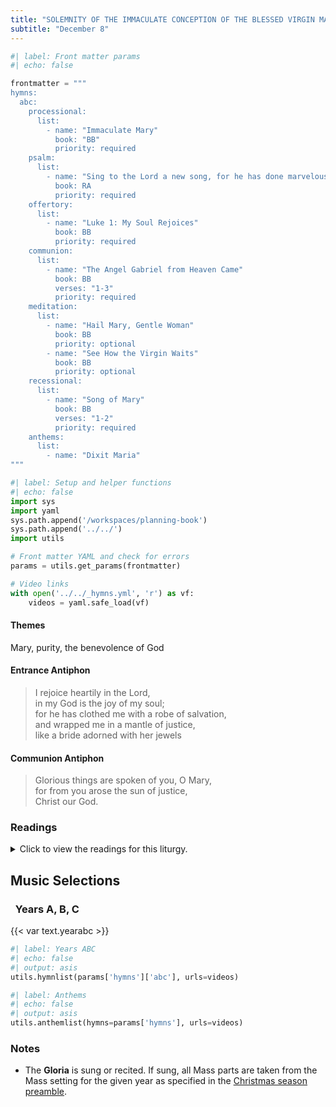 ```yaml
---
title: "SOLEMNITY OF THE IMMACULATE CONCEPTION OF THE BLESSED VIRGIN MARY"
subtitle: "December 8"
---
```


```python
#| label: Front matter params
#| echo: false

frontmatter = """
hymns:
  abc:
    processional:
      list:
        - name: "Immaculate Mary"
          book: "BB"
          priority: required
    psalm:
      list:
        - name: "Sing to the Lord a new song, for he has done marvelous deeds."
          book: RA
          priority: required
    offertory:
      list:
        - name: "Luke 1: My Soul Rejoices"
          book: BB
          priority: required
    communion:
      list:
        - name: "The Angel Gabriel from Heaven Came"
          book: BB
          verses: "1-3"
          priority: required
    meditation:
      list:
        - name: "Hail Mary, Gentle Woman"
          book: BB
          priority: optional
        - name: "See How the Virgin Waits"
          book: BB
          priority: optional
    recessional:
      list:
        - name: "Song of Mary"
          book: BB
          verses: "1-2"
          priority: required
    anthems:
      list:
        - name: "Dixit Maria"
"""
```

```python
#| label: Setup and helper functions
#| echo: false
import sys
import yaml
sys.path.append('/workspaces/planning-book')
sys.path.append('../../')
import utils

# Front matter YAML and check for errors
params = utils.get_params(frontmatter)

# Video links
with open('../../_hymns.yml', 'r') as vf:
    videos = yaml.safe_load(vf)
```

:::  {.red}
#### **Themes**
:::

Mary, purity, the benevolence of God

:::  {.red}
#### **Entrance Antiphon**
:::

> I rejoice heartily in the Lord,  
> in my God is the joy of my soul;  
> for he has clothed me with a robe of salvation,  
> and wrapped me in a mantle of justice,  
> like a bride adorned with her jewels

:::  {.red}
#### **Communion Antiphon**
:::

> Glorious things are spoken of you, O Mary,  
> for from you arose the sun of justice,  
> Christ our God.

:::: {.content-visible when-format="html"}
::: {.red}
### Readings
:::

<details>
  <summary>Click to view the readings for this liturgy.</summary>

::: {.red}
### &nbsp; Years A, B, C

#### First Reading [Genesis 3:9-15, 20]{style="float:right" .small}
:::

After the man, Adam, had eaten of the tree,  
the LORD God called to the man and asked him, "Where are you?"  
He answered, "I heard you in the garden;  
but I was afraid, because I was naked,  
so I hid myself."  
Then he asked, "Who told you that you were naked?  
You have eaten, then,  
from the tree of which I had forbidden you to eat!"  
The man replied, "The woman whom you put here with me--  
she gave me fruit from the tree, and so I ate it."  
The LORD God then asked the woman,  
"Why did you do such a thing?"  
The woman answered, "The serpent tricked me into it, so I ate it."  

Then the LORD God said to the serpent:  
"Because you have done this, you shall be banned  
from all the animals  
and from all the wild creatures;  
on your belly shall you crawl,  
and dirt shall you eat  
all the days of your life.  
I will put enmity between you and the woman,  
and between your offspring and hers;  
he will strike at your head,  
while you strike at his heel."  

The man called his wife Eve,  
because she became the mother of all the living.  

***

::: {.red}
#### Responsorial Psalm [Psalm 98:1, 2-3ab, 3cd-4]{style="float:right" .small}
:::

**[℟.]{.red}** **Sing to the Lord a new song, for he has done marvelous deeds.**  

Sing to the LORD a new song,  
for he has done wondrous deeds;  
His right hand has won victory for him,  
his holy arm. **[℟.]{.red}**  

The LORD has made his salvation known:  
in the sight of the nations he has revealed his justice.  
He has remembered his kindness and his faithfulness  
toward the house of Israel. **[℟.]{.red}**  

All the ends of the earth have seen  
the salvation by our God.  
Sing joyfully to the LORD, all you lands;  
break into song; sing praise. **[℟.]{.red}**  

***

::: {.red}
#### Second Reading [Ephesians 1:3-6, 11-12]{style="float:right" .small}
:::

Brothers and sisters:  
Blessed be the God and Father of our Lord Jesus Christ,  
who has blessed us in Christ  
with every spiritual blessing in the heavens,  
as he chose us in him, before the foundation of the world,  
to be holy and without blemish before him.  
In love he destined us for adoption to himself through Jesus Christ,  
in accord with the favor of his will,  
for the praise of the glory of his grace  
that he granted us in the beloved.  

In him we were also chosen,  
destined in accord with the purpose of the One  
who accomplishes all things according to the intention of his will,  
so that we might exist for the praise of his glory,  
we who first hoped in Christ.  

***

::: {.red}
#### Gospel Acclamation [See Luke 1:28]{style="float:right" .small}
:::

**[℟.]{.red}** **Alleluia, alleluia.**  
Hail, Mary, full of grace, the Lord is with you;  
blessed are you among women. **[℟.]{.red}**  

***

::: {.red}
#### Gospel [Luke 1:26-38]{style="float:right" .small}
:::

The angel Gabriel was sent from God  
to a town of Galilee called Nazareth,  
to a virgin betrothed to a man named Joseph,  
of the house of David,  
and the virgin's name was Mary.  
And coming to her, he said,  
"Hail, full of grace! The Lord is with you."  
But she was greatly troubled at what was said  
and pondered what sort of greeting this might be.  
Then the angel said to her,  
"Do not be afraid, Mary,  
for you have found favor with God.  
Behold, you will conceive in your womb and bear a son,  
and you shall name him Jesus.  
He will be great and will be called Son of the Most High,  
and the Lord God will give him the throne of David his father,  
and he will rule over the house of Jacob forever,  
and of his Kingdom there will be no end."  
But Mary said to the angel,  
"How can this be,  
since I have no relations with a man?"  
And the angel said to her in reply,  
"The Holy Spirit will come upon you,  
and the power of the Most High will overshadow you.  
Therefore the child to be born  
will be called holy, the Son of God.  
And behold, Elizabeth, your relative,  
has also conceived a son in her old age,  
and this is the sixth month for her who was called barren;  
for nothing will be impossible for God."  
Mary said, "Behold, I am the handmaid of the Lord.  
May it be done to me according to your word."  
Then the angel departed from her.  

::: {.centered}
{{< var symbols.cross >}} &nbsp; {{< var symbols.cross >}} &nbsp; {{< var symbols.cross >}}
:::

</details>
::::

::: {.red}
## Music Selections
:::

::: {.titlered}
### &nbsp; Years A, B, C
:::
{{< var text.yearabc >}}

```python
#| label: Years ABC
#| echo: false
#| output: asis
utils.hymnlist(params['hymns']['abc'], urls=videos)
```

```python
#| label: Anthems
#| echo: false
#| output: asis
utils.anthemlist(hymns=params['hymns'], urls=videos)
```

::: {.red}
### Notes
:::

* The **Gloria** is sung or recited. If sung, all Mass parts are taken from the Mass setting for the given year as specified in the [Christmas season preamble](../christmas/christmas.qmd).